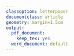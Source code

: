 ```yaml
---
classoption: letterpaper
documentclass: article
geometry: margin=1.5cm
output:
  pdf_document:
    keep_tex: yes
  word_document: default
---
```


<!-- Global figure parameters --> 
\setlength{\unitlength}{1in}
\fontfamily{phv}\selectfont
\pagenumbering{gobble}

<!-- Figure 4 --> 
\graphicspath{{../../../results/master_output/expression_pca/}}
\textbf{\LARGE{Figure 4}}
\begin{picture}(0,4.5)
\put(0,1.25){\includegraphics[width=3.3in]{bcPCA_mRNA_predictions_4h.pdf}}
\put(4,1.25){\includegraphics[width=3.3in]{bcPCA_precision.pdf}}

\put(0,-4){\includegraphics[width=2in]{hub_comparison.pdf}}
\put(0,-0.5){\includegraphics[width=3.5in]{HXT1_HSP30_comparison.pdf}}
\put(3.8,-0.5){\includegraphics[width=3.5in]{LSP1_comparison.pdf}}

\put(0,4){\textbf{A}}
\put(3.8,4){\textbf{B}}
\put(0,1.1){\textbf{C}}
\put(3.8,1.1){\textbf{D}}
\put(0,-0.8){\textbf{E}}
\put(2.9,-0.8){\textbf{F}}
\graphicspath{{../../../results/master_output/rbd2/}}
\put(2.9,-4){\includegraphics[width=3in]{rbd2_knockdown.pdf}}
\end{picture}